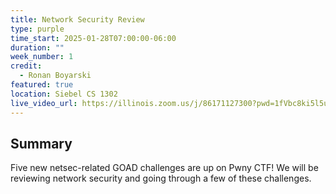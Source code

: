 ```yaml
---
title: Network Security Review
type: purple
time_start: 2025-01-28T07:00:00-06:00
duration: ""
week_number: 1
credit:
  - Ronan Boyarski
featured: true
location: Siebel CS 1302
live_video_url: https://illinois.zoom.us/j/86171127300?pwd=1fVbc8ki5l5uYeYfEfcLkTEyAzcgym.1
---
```

## Summary
Five new netsec-related GOAD challenges are up on Pwny CTF! We will be reviewing network security and going through a few of these challenges.
